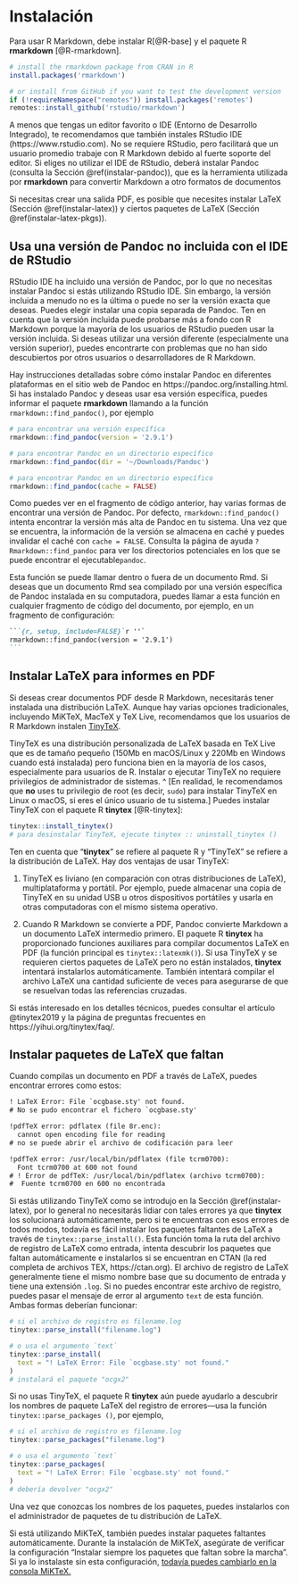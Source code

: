 \mainmatter

# Instalación

Para usar R Markdown, debe instalar R[@R-base] y el paquete R **rmarkdown** [@R-rmarkdown].

```r
# install the rmarkdown package from CRAN in R
install.packages('rmarkdown')

# or install from GitHub if you want to test the development version
if (!requireNamespace("remotes")) install.packages('remotes')
remotes::install_github('rstudio/rmarkdown')
```


A menos que tengas un editor favorito o IDE (Entorno de Desarrollo Integrado), te recomendamos que también instales RStudio IDE (https://www.rstudio.com). No se requiere RStudio, pero facilitará que un usuario promedio trabaje con R Markdown debido al fuerte soporte del editor. Si eliges no utilizar el IDE de RStudio, deberá instalar Pandoc\index{Pandoc} (consulta la Sección \@ref(instalar-pandoc)), que es la herramienta utilizada por **rmarkdown** para convertir Markdown a otro formatos de documentos

Si necesitas crear una salida PDF, es posible que necesites instalar LaTeX (Sección \@ref(instalar-latex)) y ciertos paquetes de LaTeX (Sección \@ref(instalar-latex-pkgs)).

## Usa una versión de Pandoc no incluida con el IDE de RStudio {#instalar-pandoc}

RStudio IDE ha incluido una versión de Pandoc, por lo que no necesitas instalar Pandoc si estás utilizando RStudio IDE. Sin embargo, la versión incluida a menudo no es la última o puede no ser la versión exacta que deseas. Puedes elegir instalar una copia separada de Pandoc. Ten en cuenta que la versión incluida puede probarse más a fondo con R Markdown porque la mayoría de los usuarios de RStudio pueden usar la versión incluida. Si deseas utilizar una versión diferente (especialmente una versión superior), puedes encontrarte con problemas que no han sido descubiertos por otros usuarios o desarrolladores de R Markdown.

Hay instrucciones detalladas sobre cómo instalar Pandoc en diferentes plataformas en el sitio web de Pandoc en https://pandoc.org/installing.html. Si has instalado Pandoc y deseas usar esa versión específica, puedes informar el paquete **rmarkdown** llamando a la función `rmarkdown::find_pandoc()`, por ejemplo

```r
# para encontrar una versión específica
rmarkdown::find_pandoc(version = '2.9.1')

# para encontrar Pandoc en un directorio específico
rmarkdown::find_pandoc(dir = '~/Downloads/Pandoc')

# para encontrar Pandoc en un directorio específico
rmarkdown::find_pandoc(cache = FALSE)
```

Como puedes ver en el fragmento de código anterior, hay varias formas de encontrar una versión de Pandoc. Por defecto, `rmarkdown::find_pandoc()` intenta encontrar la versión más alta de Pandoc en tu sistema. Una vez que se encuentra, la información de la versión se almacena en caché y puedes invalidar el caché con `cache = FALSE`. Consulta la página de ayuda `? Rmarkdown::find_pandoc` para ver los directorios potenciales en los que se puede encontrar el ejecutable`pandoc`.

Esta función se puede llamar dentro o fuera de un documento Rmd. Si deseas que un documento Rmd sea compilado por una versión específica de Pandoc instalada en su computadora, puedes llamar a esta función en cualquier fragmento de código del documento, por ejemplo, en un fragmento de configuración:

````md
```{r, setup, include=FALSE}`r ''`
rmarkdown::find_pandoc(version = '2.9.1')
```
````

## Instalar LaTeX para informes en PDF {#instalar-latex}

Si deseas crear documentos PDF desde R Markdown, necesitarás tener instalada una distribución LaTeX. Aunque hay varias opciones tradicionales, incluyendo MiKTeX, MacTeX y TeX Live, recomendamos que los usuarios de R Markdown instalen [TinyTeX](https://yihui.org/tinytex/).

TinyTeX es una distribución personalizada de LaTeX basada en TeX Live que es de tamaño pequeño (150Mb en macOS/Linux y 220Mb en Windows cuando está instalada) pero funciona bien en la mayoría de los casos, especialmente para usuarios de R. Instalar o ejecutar TinyTeX no requiere privilegios de administrador de sistemas. ^ [En realidad, le recomendamos que **no** uses tu privilegio de root (es decir, `sudo`) para instalar TinyTeX en Linux o macOS, si eres el único usuario de tu sistema.] Puedes instalar TinyTeX con el paquete R **tinytex** [@R-tinytex]:

```r
tinytex::install_tinytex()
# para desinstalar TinyTeX, ejecute tinytex :: uninstall_tinytex ()
```

Ten en cuenta que "**tinytex**" se refiere al paquete R y "TinyTeX" se refiere a la distribución de LaTeX. Hay dos ventajas de usar TinyTeX:

1. TinyTeX es liviano (en comparación con otras distribuciones de LaTeX), multiplataforma y portátil. Por ejemplo, puede almacenar una copia de TinyTeX en su unidad USB u otros dispositivos portátiles y usarla en otras computadoras con el mismo sistema operativo.

1. Cuando R Markdown se convierte a PDF, Pandoc convierte Markdown a un documento LaTeX intermedio primero. El paquete R **tinytex** ha proporcionado funciones auxiliares para compilar documentos LaTeX en PDF (la función principal es `tinytex::latexmk()`). Si usa TinyTeX y se requieren ciertos paquetes de LaTeX pero no están instalados, **tinytex** intentará instalarlos automáticamente. También intentará compilar el archivo LaTeX una cantidad suficiente de veces para asegurarse de que se resuelvan todas las referencias cruzadas.

Si estás interesado en los detalles técnicos, puedes consultar el artículo @tinytex2019 y la página de preguntas frecuentes en https://yihui.org/tinytex/faq/.

## Instalar paquetes de LaTeX que faltan {#instalar-latex-pkgs}

Cuando compilas un documento en PDF a través de LaTeX, puedes encontrar errores como estos:

```latex
! LaTeX Error: File `ocgbase.sty' not found.
# No se pudo encontrar el fichero `ocgbase.sty'

!pdfTeX error: pdflatex (file 8r.enc):
  cannot open encoding file for reading
# no se puede abrir el archivo de codificación para leer

!pdfTeX error: /usr/local/bin/pdflatex (file tcrm0700):
  Font tcrm0700 at 600 not found
# ! Error de pdfTeX: /usr/local/bin/pdflatex (archivo tcrm0700):
#  Fuente tcrm0700 en 600 no encontrada
```

Si estás utilizando TinyTeX como se introdujo en la Sección \@ref(instalar-latex), por lo general no necesitarás lidiar con tales errores ya que **tinytex** los solucionará automáticamente, pero si te encuentras con esos errores de todos modos, todavía es fácil instalar los paquetes faltantes de LaTeX a través de `tinytex::parse_install()`. Esta función toma la ruta del archivo de registro de LaTeX como entrada, intenta descubrir los paquetes que faltan automáticamente e instalarlos si se encuentran en CTAN (la red completa de archivos TEX, https://ctan.org). El archivo de registro de LaTeX generalmente tiene el mismo nombre base que su documento de entrada y tiene una extensión `.log`. Si no puedes encontrar este archivo de registro, puedes pasar el mensaje de error al argumento `text` de esta función. Ambas formas deberían funcionar:

```r
# si el archivo de registro es filename.log
tinytex::parse_install("filename.log")

# o usa el argumento `text`
tinytex::parse_install(
  text = "! LaTeX Error: File `ocgbase.sty' not found."
)
# instalará el paquete "ocgx2"
```

Si no usas TinyTeX, el paquete R **tinytex** aún puede ayudarlo a descubrir los nombres de paquete LaTeX del registro de errores---usa la función `tinytex::parse_packages ()`, por ejemplo,

```r
# si el archivo de registro es filename.log
tinytex::parse_packages("filename.log")

# o usa el argumento `text`
tinytex::parse_packages(
  text = "! LaTeX Error: File `ocgbase.sty' not found."
)
# debería devolver "ocgx2"
```

Una vez que conozcas los nombres de los paquetes, puedes instalarlos con el administrador de paquetes de tu distribución de LaTeX.

Si está utilizando MiKTeX, también puedes instalar paquetes faltantes automáticamente. Durante la instalación de MiKTeX, asegúrate de verificar la configuración "Instalar siempre los paquetes que faltan sobre la marcha". Si ya lo instalaste sin esta configuración, [todavía puedes cambiarlo en la consola MiKTeX.](Https://github.com/rstudio/rmarkdown/issues/1285#issuecomment-374340175)

